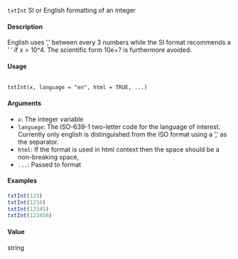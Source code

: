 
``txtInt`` SI or English formatting of an integer

#### Description 

English uses ’,’ between every 3 numbers while the SI format recommends a ’ ’ if x > 10^4. The scientific form 10e+? is furthermore avoided.

#### Usage 

<pre><code>
txtInt(x, language = "en", html = TRUE, ...)
</code></pre>

#### Arguments 

* ``x``: The integer variable
* ``language``: The ISO-639-1 two-letter code for the language of interest. Currently only english is distinguished from the ISO format using a ’,’ as the separator.
* ``html``: If the format is used in html context then the space should be a non-breaking
space, &nbsp;
* ``...``: Passed to format

#### Examples
```r
txtInt(123)
txtInt(1234)
txtInt(12345)
txtInt(123456)
```

#### Value
string
